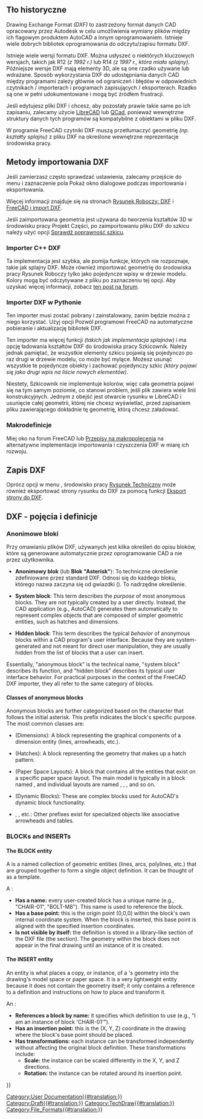 <languages/>
{{TOCright}}

<span id="Background_history"></span>
==Tło historyczne==

Drawing Exchange Format ''(DXF)'' to zastrzeżony format danych CAD opracowany przez Autodesk w celu umożliwienia wymiany plików między ich flagowym produktem AutoCAD a innym oprogramowaniem. Istnieje wiele dobrych bibliotek oprogramowania do odczytu/zapisu formatu DXF.

Istnieje wiele wersji formatu DXF. Można usłyszeć o niektórych kluczowych wersjach, takich jak R12 ''(z 1992 r.)'' lub R14 ''(z 1997 r., która miała splajny)''. Późniejsze wersje DXF mają elementy 3D, ale są one rzadko używane lub wdrażane. Sposób wykorzystania DXF do udostępniania danych CAD między programami zależy głównie od ograniczeń i błędów w odpowiednich czytnikach / importerach i programach zapisujących / eksporterach. Rzadko są one w pełni udokumentowane i mogą być źródłem frustracji.

Jeśli edytujesz pliki DXF i chcesz, aby pozostały prawie takie same po ich zapisaniu, zalecamy użycie [https://en.wikipedia.org/wiki/LibreCAD LibreCAD] lub [https://en.wikipedia.org/wiki/QCad QCad], ponieważ wewnętrzne struktury danych tych programów są kompatybilne z obiektami w pliku DXF.

W programie FreeCAD czytniki DXF muszą przetłumaczyć geometrię ''(np. kształty splajnu)'' z pliku DXF na określone wewnętrzne reprezentacje środowiska pracy.

<span id="Methods_for_importing_DXF_to_FreeCAD"></span>
==Metody importowania DXF==

Jeśli zamierzasz często sprawdzać ustawienia, zalecamy przejście do menu {{MenuCommand|Edycja → Preferencje ...→ Import-Eksport → DXF}} i zaznaczenie pola {{CheckBox|TRUE|}} Pokaż okno dialogowe podczas importowania i eksportowania.

Więcej informacji znajduje się na stronach [[Draft_DXF/pl|Rysunek Roboczy: DXF]] i [[FreeCAD_and_DXF_Import/pl|FreeCAD i import DXF]].

Jeśli zaimportowana geometria jest używana do tworzenia kształtów 3D w środowisku pracy Projekt Części, po zaimportowaniu pliku DXF do szkicu należy użyć opcji [[Sketcher_ValidateSketch/pl|Sprawdź poprawność szkicu]].

<span id="C++_DXF_importer"></span>
===Importer C++ DXF===

Ta implementacja jest szybka, ale pomija funkcje, których nie rozpoznaje, takie jak splajny DXF. Może również importować geometrię do środowiska pracy Rysunek Roboczy tylko jako pojedyncze wpisy w drzewie modelu. Kolory mogą być odczytywane z pliku po zaznaczeniu tej opcji. Aby uzyskać więcej informacji, zobacz [https://forum.freecadweb.org/viewtopic.php?f=3&t=32493 ten post na forum].

<span id="Python_DXF_importer"></span>
===Importer DXF w Pythonie===

Ten importer musi zostać pobrany i zainstalowany, zanim będzie można z niego korzystać. Użyj opcji {{CheckBox|TRUE|}} Pozwól programowi FreeCAD na automatyczne pobieranie i aktualizację bibliotek DXF.

Ten importer ma więcej funkcji ''(takich jak implementacja splajnów)'' i ma opcję ładowania kształtów DXF do środowiska pracy Szkicownik. Należy jednak pamiętać, że wszystkie elementy szkicu pojawią się pojedynczo po raz drugi w drzewie modelu, co może być mylące. Możesz usunąć wszystkie te pojedyncze obiekty i zachować pojedynczy szkic ''(który pojawi się jako drugi wpis na liście nowych elementów)''.

Niestety, Szkicownik nie implementuje kolorów, więc cała geometria pojawi się na tym samym poziomie, co stanowi problem, jeśli plik zawiera wiele linii konstrukcyjnych. Jednym z obejść jest otwarcie rysunku w LibreCAD i usunięcie całej geometrii, której nie chcesz wyświetlać, przed zapisaniem pliku zawierającego dokładnie tę geometrię, którą chcesz załadować.

<span id="Macros"></span>
===Makrodefinicje===

Miej oko na forum FreeCAD lub [[Macros_recipes/pl|Przepisy na makropolecenia]] na alternatywne implementacje importowania i czyszczenia DXF w miarę ich rozwoju.

<span id="Saving_DXF"></span>
==Zapis DXF==

Oprócz opcji w menu {{MenuCommand|Edycja → Preferencje ...}}, środowisko pracy [[TechDraw_Workbench/pl|Rysunek Techniczny]] może również eksportować strony rysunku do DXF za pomocą funkcji [[TechDraw_ExportPageDXF/pl|Eksport strony do DXF]].


<span id="DXF_terms_and_definitions"></span>
== DXF - pojęcia i definicje ==

<span id="Anonymous_blocks"></span>
=== Anonimowe bloki ===

Przy omawianiu plików DXF, używanych jest kilka określeń do opisu bloków, które są generowane automatycznie przez oprogramowanie CAD a nie przez użytkownika. 

* '''Anonimowy blok''' (lub '''Blok "Asterisk"'''): To techniczne określenie zdefiniowane przez standard DXF. Odnosi się do każdego bloku, którego nazwa zaczyna się od gwiazdki ({{Incode|*}}). To nadrzędne określenie.

* '''System block''': This term describes the ''purpose'' of most anonymous blocks. They are not typically created by a user directly. Instead, the CAD application (e.g., AutoCAD) generates them automatically to represent complex objects that are composed of simpler geometric entities, such as hatches and dimensions.

* '''Hidden block''': This term describes the typical ''behavior'' of anonymous blocks within a CAD program's user interface. Because they are system-generated and not meant for direct user manipulation, they are usually hidden from the list of blocks that a user can insert.

Essentially, "anonymous block" is the technical name, "system block" describes its function, and "hidden block" describes its typical user interface behavior. For practical purposes in the context of the FreeCAD DXF importer, they all refer to the same category of blocks.

==== Classes of anonymous blocks ====

Anonymous blocks are further categorized based on the character that follows the initial asterisk. This prefix indicates the block's specific purpose. The most common classes are:

* {{Incode|*D...}} (Dimensions): A block representing the graphical components of a dimension entity (lines, arrowheads, etc.).
* {{Incode|*X...}} (Hatches): A block representing the geometry that makes up a hatch pattern.
* {{Incode|*P...}} (Paper Space Layouts): A block that contains all the entities that exist on a specific paper space layout. The main model is typically in a block named {{Incode|*Model_Space}}, and individual layouts are named {{Incode|*Paper_Space}}, {{Incode|*Paper_Space0}}, {{Incode|*Paper_Space1}}, and so on.
* {{Incode|*U...}} (Dynamic Blocks): These are complex blocks used for AutoCAD's dynamic block functionality.
* {{Incode|*E...}}, {{Incode|*T...}}, etc.: Other prefixes exist for specialized objects like associative arrowheads and tables.

=== BLOCKs and INSERTs ===

==== The BLOCK entity ====

A {{Incode|BLOCK}} is a named collection of geometric entities (lines, arcs, polylines, etc.) that are grouped together to form a single object definition. It can be thought of as a template.

A {{Incode|BLOCK}}:
* '''Has a name:''' every user-created block has a unique name (e.g., "CHAIR-01", "BOLT-M8"). This name is used to reference the block.
* '''Has a base point:''' this is the origin point (0,0,0) within the block's own internal coordinate system. When the block is inserted, this base point is aligned with the specified insertion coordinates.
* '''Is not visible by itself:''' the {{Incode|BLOCK}} definition is stored in a library-like section of the DXF file (the {{Incode|BLOCKS}} section). The geometry within the block does not appear in the final drawing until an instance of it is created.

==== The INSERT entity ====

An {{Incode|INSERT}} entity is what places a copy, or instance, of a {{Incode|BLOCK}}'s geometry into the drawing's model space or paper space. It is a very lightweight entity because it does not contain the geometry itself; it only contains a reference to a {{Incode|BLOCK}} definition and instructions on how to place and transform it.

An {{Incode|INSERT}}:
* '''References a block by name:''' it specifies which {{Incode|BLOCK}} definition to use (e.g., "I am an instance of block 'CHAIR-01'").
* '''Has an insertion point:''' this is the (X, Y, Z) coordinate in the drawing where the block's base point should be placed.
* '''Has transformations:''' each instance can be transformed independently without affecting the original block definition. These transformations include:
** '''Scale:''' the instance can be scaled differently in the X, Y, and Z directions.
** '''Rotation:''' the instance can be rotated around its insertion point.


{{Userdocnavi{{#translation:}}}}
[[Category:User Documentation{{#translation:}}]]
[[Category:Draft{{#translation:}}]]
[[Category:TechDraw{{#translation:}}]]
[[Category:File_Formats{{#translation:}}]]